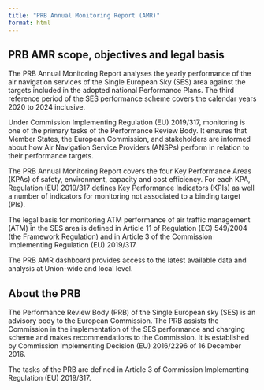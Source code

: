 ```yaml
---
title: "PRB Annual Monitoring Report (AMR)"
format: html
---
```


## PRB AMR scope, objectives and legal basis 

The PRB Annual Monitoring Report analyses the yearly performance of the air navigation services of the Single European Sky (SES) area against the targets included in the adopted national Performance Plans. The third reference period of the SES performance scheme covers the calendar years 2020 to 2024 inclusive.

Under Commission Implementing Regulation (EU) 2019/317, monitoring is one of the primary tasks of the Performance Review Body. It ensures that Member States, the European Commission, and stakeholders are informed about how Air Navigation Service Providers (ANSPs) perform in relation to their performance targets.

The PRB Annual Monitoring Report covers the four Key Performance Areas (KPAs) of safety, environment, capacity and cost efficiency. For each KPA, Regulation (EU) 2019/317 defines Key Performance Indicators (KPIs) as well a number of indicators for monitoring not associated to a binding target (PIs).

The legal basis for monitoring ATM performance of air traffic management (ATM) in the SES area is defined in Article 11 of Regulation (EC) 549/2004 (the Framework Regulation) and in Article 3 of the Commission Implementing Regulation (EU) 2019/317.

The PRB AMR dashboard provides access to the latest available data and analysis at Union-wide and local level.

## About the PRB

The Performance Review Body (PRB) of the Single European sky (SES) is an advisory body to the European Commission. The PRB assists the Commission in the implementation of the SES performance and charging scheme and makes recommendations to the Commission. It is established by Commission Implementing Decision (EU) 2016/2296 of 16 December 2016.

The tasks of the PRB are defined in Article 3 of Commission Implementing Regulation (EU) 2019/317.
